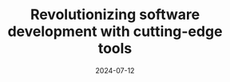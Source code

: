 ---
title: "Revolutionizing software development with cutting-edge tools"
summary: "Our latest engineering tools are designed to streamline workflows and boost productivity. Discover how these innovations are transforming the software development landscape."
date: "2024-07-12"
last_modified: "2024-09-12"
thumb_image: "https://picsum.photos/800/450?random=3"
cover_image: "https://picsum.photos/800/450?random=3"
skills:
  - Machine Learning
  - Clustering
  - Jupyter Notebook
layout: "PostLayout"
draft: false
---